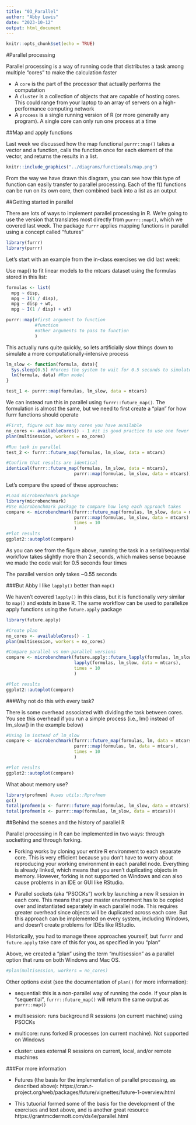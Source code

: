 ```yaml
---
title: "03_Parallel"
author: "Abby Lewis"
date: "2023-10-12"
output: html_document
---
```


```r
knitr::opts_chunk$set(echo = TRUE)
```

#Parallel processing

Parallel processing is a way of running code that distributes a task among multiple "cores" to make the calculation faster

* A `core` is the part of the processor that actually performs the computation
* A `cluster` is a collection of objects that are capable of hosting cores. This could range from your laptop to an array of servers on a high-performance computing network
* A `process` is a single running version of R (or more generally any program). A single core can only run one process at a time

##Map and apply functions

Last week we discussed how the map functional `purrr::map()` takes a vector and a function, calls the function once for each element of the vector, and returns the results in a list. 

```r
knitr::include_graphics("../diagrams/functionals/map.png")
```

From the way we have drawn this diagram, you can see how this type of function can easily transfer to parallel processing. Each of the f() functions can be run on its own core, then combined back into a list as an output

##Getting started in parallel

There are lots of ways to implement parallel processing in R. We're going to use the version that translates most directly from `purrr::map()`, which we covered last week. The package `furrr` applies mapping functions in parallel using a concept called "futures"

```r
library(furrr)
library(purrr)
```

Let's start with an example from the in-class exercises we did last week: 

Use map() to fit linear models to the mtcars dataset using the formulas stored in this
list:

```r
formulas <- list(
  mpg ~ disp,
  mpg ~ I(1 / disp),
  mpg ~ disp + wt,
  mpg ~ I(1 / disp) + wt)

purrr::map(#first argument to function 
           #function 
           #other arguments to pass to function
           )
```

This actually runs quite quickly, so lets artificially slow things down to simulate a more computationally-intensive process

```r
lm_slow <- function(formula, data){
  Sys.sleep(0.5) #Forces the system to wait for 0.5 seconds to simulate a computationally slow process
  lm(formula, data) #Run model
}

test_1 <- purrr::map(formulas, lm_slow, data = mtcars)
```

We can instead run this in parallel using `furrr::future_map()`. The formulation is almost the same, but we need to first create a "plan" for how furrr functions should operate 

```r
#First, figure out how many cores you have available
no_cores <- availableCores() - 1 #it is good practice to use one fewer than the number of cores you have
plan(multisession, workers = no_cores)

#Run task in parallel
test_2 <- furrr::future_map(formulas, lm_slow, data = mtcars)

#Confirm that results are identical
identical(furrr::future_map(formulas, lm_slow, data = mtcars),
                          purrr::map(formulas, lm_slow, data = mtcars))
```

Let's compare the speed of these approaches:

```r
#Load microbenchmark package
library(microbenchmark)
#Use microbenchmark package to compare how long each approach takes
compare <- microbenchmark(furrr::future_map(formulas, lm_slow, data = mtcars),
                          purrr::map(formulas, lm_slow, data = mtcars),
                          times = 10
                          )
#Plot results
ggplot2::autoplot(compare)
```

As you can see from the figure above, running the task in a serial/sequential workflow takes slightly more than 2 seconds, which makes sense because we made the code wait for 0.5 seconds four times

The parallel version only takes ~0.55 seconds

###But Abby I like `lapply()` better than `map()`

We haven't covered `lapply()` in this class, but it is functionally _very_ similar to `map()` and exists in base R. The same workflow can be used to parallelize apply functions using the `future.apply` package

```r
library(future.apply)

#Create plan
no_cores <- availableCores() - 1
plan(multisession, workers = no_cores)

#Compare parallel vs non-parallel versions
compare <- microbenchmark(future.apply::future_lapply(formulas, lm_slow, data = mtcars),
                          lapply(formulas, lm_slow, data = mtcars),
                          times = 10
                          )

#Plot results
ggplot2::autoplot(compare)
```

###Why not do this with every task?

There is some overhead associated with dividing the task between cores. You see this overhead if you run a simple process (i.e., lm() instead of lm_slow() in the example below)

```r
#Using lm instead of lm_slow
compare <- microbenchmark(furrr::future_map(formulas, lm, data = mtcars),
                          purrr::map(formulas, lm, data = mtcars),
                          times = 10
                          )

#Plot results
ggplot2::autoplot(compare)
```
What about memory use?

```r
library(profmem) #uses utils::Rprofmem
gc()
total(profmem(x <- furrr::future_map(formulas, lm_slow, data = mtcars)))
total(profmem(x <- purrr::map(formulas, lm_slow, data = mtcars)))
```

##Behind the scenes and the history of parallel R

Parallel processing in R can be implemented in two ways: through socketting and through forking. 

* Forking works by cloning your entire R environment to each separate core. This is very efficient because you don't have to worry about reproducing your working environment in each parallel node. Everything is already linked, which means that you aren't duplicating objects in memory. However, forking is not supported on Windows and can also cause problems in an IDE or GUI like RStudio.

* Parallel sockets (aka “PSOCKs”) work by launching a new R session in each core. This means that your master environment has to be copied over and instantiated separately in each parallel node. This requires greater overhead since objects will be duplicated across each core. But this approach can be implemented on every system, including Windows, and doesn't create problems for IDEs like RStudio.

Historically, you had to manage these approaches yourself, but `furrr` and `future.apply` take care of this for you, as specified in you "plan"

Above, we created a "plan" using the term "multisession" as a parallel option that runs on both Windows and Mac OS. 

```r
#plan(multisession, workers = no_cores)
```

Other options exist (see the documentation of `plan()` for more information):

* sequential: this is a non-parallel way of running the code. If your plan is "sequential", `furrr::future_map()` will return the same output as `purrr::map()`

* multisession: runs background R sessions (on current machine) using PSOCKs

* multicore: runs forked R processes (on current machine). Not supported on Windows

* cluster: uses external R sessions on current, local, and/or remote machines

###For more information

* Futures (the basis for the implementation of parallel processing, as described above): https://cran.r-project.org/web/packages/future/vignettes/future-1-overview.html

* This tutuorial formed some of the basis for the development of the exercises and text above, and is another great resource https://grantmcdermott.com/ds4e/parallel.html

